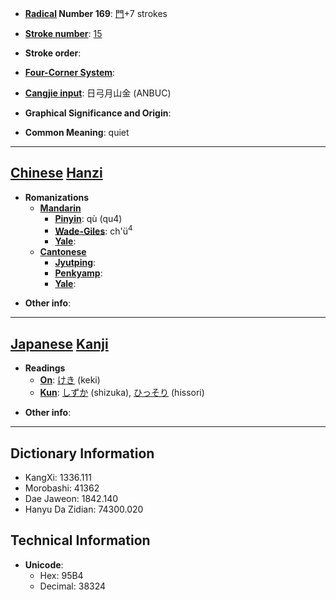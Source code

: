 * '''[[Wiktionary:Chinese radical index| Radical]] Number 169''': [[Wiktionary:Chinese radical index 門|門]]+7 strokes

* '''[[Wiktionary:Chinese total strokes index|Stroke number]]''': [[Wiktionary:Chinese total strokes index 15|15]]

* '''Stroke order''': 

* '''[[Wiktionary:Chinese four corner index|Four-Corner System]]''': 

* '''[[Wiktionary:Chinese Cangjie index|Cangjie input]]''': 日弓月山金 (ANBUC)

* '''Graphical Significance and Origin''': 

* '''Common Meaning''': quiet

----

== [[Chinese]] [[Hanzi]] ==

* '''Romanizations'''
** '''[[Mandarin]]'''
*** '''[[Pinyin]]''': qù (qu4)
*** '''[[Wade-Giles]]''': ch'ü<sup>4</sup>
*** '''[[Yale]]''': 
** '''[[Cantonese]]'''
*** '''[[Jyutping]]''':
*** '''[[Penkyamp]]''': 
*** '''[[Yale]]''': 

* '''Other info''': 

----

== [[Japanese]] [[Kanji]] ==

* '''Readings'''
** '''[[On]]''': [[けき]] (keki)
** '''[[Kun]]''': [[しずか]] (shizuka), [[ひっそり]] (hissori)

* '''Other info''':  

----

== Dictionary Information ==

* KangXi: 1336.111
* Morobashi: 41362
* Dae Jaweon: 1842.140
* Hanyu Da Zidian: 74300.020

== Technical Information ==

* '''Unicode''':
** Hex: 95B4
** Decimal: 38324